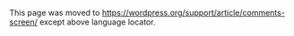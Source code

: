 {{Languages|
{{en|Comments Screen}}
{{ja|管理画面/コメント/コメント}}
{{pt-br|Painel Comentários}}
}}
This page was moved to https://wordpress.org/support/article/comments-screen/ except above language locator.
<!--

==Comments &rarr; Comments==

In the [[Comments Screen]] you can edit or delete content found in [[Glossary#Comments|comments]] to your posts, and you can mark comments as [[Glossary#Spam|spam]], send comments to the [[Trash status|trash]], and reply to comments.  A number of rules can be defined about who can write comments, and how comments are moderated.  These rules are managed via [[Administration Screens|Administration]] > [[Administration Screens#Settings|Settings]] > [[Settings Discussion Screen|Discussion]].

[[Image:managecomments.png|640px||Comments Screen]]

Back to [[Administration Screens]].

== Comments ==

===Table of Comments===
The Table of Comments displays all the comments, with the most recent comment displayed first.  In the instructions that follow, reference is made to using a mouse to click on fields and links, but the [[Keyboard Shortcuts]] article describes the various keyboard combinations that will allow navigation and management of comments without using the mouse.

*'''[ ]''' – This checkbox, when clicked (checked), 'selects' that particular comment to be processed by a [[#Actions|Bulk Action]].
*'''Gravatar''' - This is a picture or [[Glossary#Gravatar|gravatar]] of the comment author.  
*'''Author''' - This is the name of the comment author.  Below the comment author name is the comment author's email address that can be clicked to begin an email to that address.  Below the email address is the commenter’s web-site in the form of a URL that can be click to visit that commenter’s web-site.  Below the email address is commenter’s IP address in the form of a link.  Clicking that IP address link causes all the comments originated by that IP address to be displayed thus allowing a Bulk Action to be applied to all comments from that address.
*'''Comment''' - The first item in this column is the comment date and time presented as a link.  Click the date and time will take you to that comment on your live site. Below the date and time is the actual comment that was submitted. Hovering over any comment gives you Immediate Actions that can be performed on that comment.
*'''In Response To''' - There are three elements. The text is the name of the post that inspired the comment, and links to the post editor for that entry. The View Post link leads to that post on your live site. The small bubble with the number in it shows the number of approved comments that post has received. If the bubble is gray, you have moderated all comments for that post. If it is blue, there are pending comments. Clicking the bubble will filter the comments screen to show only comments on that post.

====Sortable Columns====
Some column headings, such as the Author, and In Response To, can be clicked to sort the Table of Comments in ascending or descending order.  Hover over the column title, for example Author, to see the up-arrow or down-arrow.  Click the heading to change the sort order.

====Page Navigation====
Under the Screen Options, the number of Comments displayed per page is determined.  If more then one page of Comments is available, two double-arrow boxes to move to the first and last page are provided.  Also two single-arrow boxes are displayed to move one page backward or forward.  Finally, a box showing the current page number can be used to enter a page to directly display. 

====Screen Options====
The [[Administration Screens#Screen_Options|Screen Options]] allow you to choose which columns are displayed, or not displayed, in the underlying Table.  Clicking on the Screen Options tab shows a list of the columns with a check-box next to each column.  Check the box for each column you want displayed in the Table, or uncheck the box to not display that column.  In addition, the number of items you want displayed in the table can be set.  Choose 1 to 999.  Click the Screen Options tab again to close the Screen Options.

====Search====
Above the Table, to the right, is a search box where you can enter a word, or series of words, and click the "Search Comments" button to search and display all the comments meeting your search words.

===Filtering Options===
At the top of this Screen are links such as All, Pending, Approved, Spam, and Trash, that when clicked, will cause just the comments of that type to be displayed in the underlying Table.  

Below that and to the right of the [[#Actions|Bulk Actions]] [[#Apply|Apply button]], is another filter option:

;Show all comment types:  This dropdown allows you to select, by type, which Posts are displayed in the [[#Table of Comments|Table of Comments]].  By default, "Show all comment types" is selected and all of the comments are displayed.  Besides all comment types, this pulldown offers the ability to filter just comments or just pings.

===Using Selection, Actions, and Apply===

====Selection====
:This Screen allows Bulk Actions to be performed on one or more comments selected in the Table.  For Bulk Actions to be performed on multiple comments at once, those comments must be first '''selected''' via one of these methods:
:*'''Select one comment at a time''' - To select a comment, the checkbox to the left of the comment entry must be checked (clicked).  It is possible to keep selecting more comments by checking their respective checkbox.
:*'''Select all comments in given Table''' - All comments in a given table can be selected by checking the checkbox in the Table's title, or footer bar.  Of course, unchecking the header or footer title bar checkbox will cause all entries in that Table to be unchecked (NOT selected). 
:*'''Reverse Selection''' - A Reverse Selection means checked items become unchecked, and unchecked items become checked. A Reverse Selection is accomplished by holding the Shift key on the keyboard and clicking the header or footer title bar checkbox.

====Actions====
:Actions describe the process to be performed on particular comments.  There are two styles of Actions that will be referred to as ''Bulk Actions'' and ''Immediate Actions''.  The following describes these Actions:
:*'''Bulk Actions''' - These Actions can be performed on one, or more comments, at one time, if those comments have been previously [[#Selection|selected]]. Bulk Actions are available, when appropriate, as choices in the Bulk Actions pulldown box, above the Table.  The Bulk Actions allowed are Unapprove, Approve, Mark as Spam, and Move to Trash.   
:*'''Immediate Actions''' - Immediate Actions are performed immediately, on an individual comment.  When the mouse cursor is moved over (hover) a comment, in the Comment column, under the comment itself the Immediate Actions of Unapprove, Reply, Quick Edit, Edit, Spam, and Trash appear as links.  Click one of those links to initiate the corresponding Immediate Action.

:The available Actions are described below: 
:*'''Approve/Unapprove''' - This Action is shared by one link.  If a comment is currently in an approved state then this link shows as Unapprove (in orange), but if the comment is Unapproved this link shows as Approve (in green).  Clicking the Approve or Unapprove link changes the comment to the opposite status.  Both Approve and Unapprove are available as Bulk Actions.
:*'''Reply''' - Available only as an Immediate Action.  Clicking action cause the Reply to Comment edit window to display below the current comment and a reply to that comment can be made and sent when the Reply button is clicked. 
:*'''Quick Edit''' - Quick Edit is an "Immediate Action" that allows a quick in-line edit of the comment.  See the [[#Quick Edit|Quick Edit section]] for details on this Action.
:*'''Edit''' - This Action, an Immediate Action, initiated by click on the Edit option just below the comment, causes the [[#Edit Comment|Comments Edit Screen]] to display. 
:*'''Spam''' - This Action, shown in red, marks the comment as spam.  Spam is available both as a Bulk Action, and an Immediate Action.  See the [[#Spam|Spam section]] for details on this Action.
:*'''Trash''' - This Action, shown in red, sends the comment to the trash bin.  Comments sent to the Trash later be restored or deleted permanently.  Trash is available both as a Bulk Action, and an Immediate Action.  See the [[#Trash|Trash section]] for details on this Action.

=====Quick Edit=====
:Quick Edit is an Immediate Action performed on one comment by clicking the Quick Edit link, under the comment in the Table of Comments.  Quick Edit is just an in-line edit that allows you to change the following items--Name of commenter, Email of commenter, URL of commenter, and the comment.
:*'''Cancel''' - Click Cancel to cancel and abort the Edit of this comment.
:*'''Update Comment''' - Click Update Comment to save the Edits made to this comment.

=====Spam=====
:Once a comment has been marked as [[Glossary#Spam|Spam]], that comment and other Spam comments can be accessed via the Spam Filtering link above the Table of Comments.  Once those Spam comments are accessed via that Filter link, then each Spam comment can be Unspammed or can be Deleted Permanently.  In addition an Empty Spam button can be clicked and all comments that are marked as Spam are deleted permanently.  The Empty Spam button deletes all Spam comments even if the comments are not [[#Selection|selected]].

=====Trash=====
:Once a comment as be sent to the [[Trash status|Trash]], that and other Trashed comments can be accessed via the Trash Filtering link above the Table of Comments.  Each of the Trashed comments can be Restored to the previous state before that comment was sent to the Trash.  In addition, an Empty Trash button can be clicked and all comments in the Trash are deleted permanently.  The Empty Trash button deletes all Trash comments even if the comments are not [[#Selection|selected]].

====Apply====
:After one or more comments are ''selected'', and after a ''Bulk'' Action is specified, the '''Apply''' button performs the given Action on the selected comments.

:*'''Apply''' - Click the Apply button to execute the Bulk Action, specified in the Actions pulldown, on the selected comments.  Remember, prior to executing Actions, one or more comments must be '''selected''', as described before.

== Edit Comment ==
Once a comment is edited this Screen display and allows the user to change the comment and the status of the comment.

[[Image:comments-edit-comment.png|640px||Comments Edit Screen]]

*'''Author'''
**'''Name''' - The name given by the author of the comment.
**'''E-mail''' - The e-mail address given by the author of the comment.
**'''URL''' - The web-site URL given by the author of the comment.

*'''Comment'''
**'''Edit Comment box''' - The edit box containing the content where changes can be made to said text.

*'''Status'''
**'''Approved''' - Radio button to mark this comment as approved.
**'''Pending''' - Radio button to mark this comment as pending (unapproved).
**'''Spam''' - Radio button to mark this comment as spam.
**'''Submitted on''' - Click the Edit button to edit the date and time this comment was submitted.

*'''Actions'''
**'''View Comment''' - Views the entire comment and post as displayed on the blog.  
**'''Move to Trash''' - Click this link to send this comment to the Trash where it later can be restored or deleted permanently.
**'''Update''' - Allows you to save the changes to the comment and return to the Table of Comments.

{{Administration Screens Footer}}

[[Category:Administration Screens]]
-->